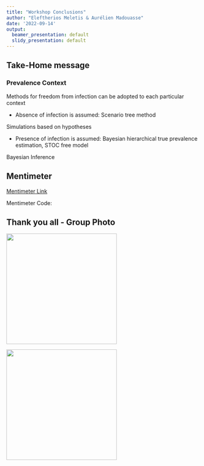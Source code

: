 ```yaml
---
title: "Workshop Conclusions"
author: "Eleftherios Meletis & Aurélien Madouasse"
date: '2022-09-14'
output:
  beamer_presentation: default
  slidy_presentation: default
---
```



## Take-Home message

### Prevalence Context
 
Methods for freedom from infection can be adopted to each particular context

* Absence of infection is assumed: Scenario tree method 

Simulations based on hypotheses

* Presence of infection is assumed: Bayesian hierarchical true prevalence estimation, STOC free model 

Bayesian Inference


## Mentimeter

[Mentimeter Link](https://www.menti.com)

Mentimeter Code: 

## Thank you all - Group Photo

![](figs/sound-control.png){width=3in} 

\vspace{1cm}

![](figs/harmony.jpg){width=3in} 

